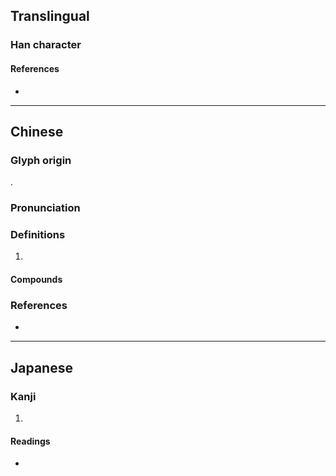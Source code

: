 {{character info}}
==Translingual==

===Han character===
{{Han char|rn=46|rad=山|as=12|sn=15|four=22769|canj=UHDW|ids=⿰山番}}

====References====
* {{Han ref|kx=0319.310|dkj=08463|dj=0619.370|hdz=10798.170|uh=5D93|ud=23955|bh=E567|bd=58727}}

----

==Chinese==
{{zh-forms}}

===Glyph origin===
{{Han etym}}
{{Han compound|山|番|ls=psc|c1=s|c2=p|t1=mountain}}.

===Pronunciation===
{{zh-pron
|m=bō
|c=bo1
|mc=y
|oc=y
|cat=
}}

===Definitions===
{{zh-hanzi}}

# {{zh-only|嶓冢}}

====Compounds====
{{zh-der|嶓冢}}

===References===
* {{R:twedu|B00883}}

----

==Japanese==

===Kanji===
{{ja-kanji|grade=|rs=山12}}

# {{rfdef|ja|sort=山12}}

====Readings====
* {{ja-readings|on=は|kun=}}